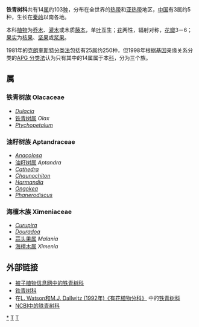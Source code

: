 {{Automatic taxobox
| taxon = Olacaceae
| image = Olax imbricata Blanco2.311.png
| image_caption = ''[[Olax_imbricata|Olax imbricata]]''
| authority = [[Robert_Brown_(botanist)|R.Br.]]
| subdivision_ranks = [[属|属]]
| subdivision = 参见正文
}}

'''铁青树科'''共有14[[属|属]]约103[[种|种]]，分布在全世界的[[热带|热带]]和[[亚热带|亚热带]]地区，[[中国|中国]]有3属约5种，生长在[[秦岭|秦岭]]以南各地。

本科[[植物|植物]]为[[乔木|乔木]]、[[灌木|灌木]]或木质[[藤本|藤本]]，单[[叶|叶]]互生；[[花|花]]两性，辐射对称，[[花瓣|花瓣]]3－6；[[果实|果实]]为[[核果|核果]]、[[坚果|坚果]]或[[浆果|浆果]]。

1981年的[[克朗奎斯特分类法|克朗奎斯特分类法]]包括有25属约250种，但1998年根据[[基因|基因]]亲缘关系分类的[[APG_分类法|APG 分类法]]认为只有其中的14属属于本[[科|科]]，分为三个族。

==属==
===铁青树族 Olacaceae=== 
*''[[Dulacia|Dulacia]]''
*[[铁青树属|铁青树属]] ''Olax''
*''[[Ptychopetalum|Ptychopetalum]]''

===油籽树族 Aptandraceae===
*''[[Anacolosa|Anacolosa]]''
*[[油籽树属|油籽树属]] ''Aptandra''
*''[[Cathedra|Cathedra]]''
*''[[Chaunochiton|Chaunochiton]]''
*''[[Harmandia|Harmandia]]''
*''[[Ongokea|Ongokea]]''
*''[[Phanerodiscus|Phanerodiscus]]''

===海檀木族 Ximeniaceae===
*''[[Curupira|Curupira]]''
*''[[Douradoa|Douradoa]]''
*[[蒜头果属|蒜头果属]] ''Malania''
*[[海檀木属|海檀木属]] ''Ximenia''

==外部链接==
*[http://www.ars-grin.gov/cgi-bin/npgs/html/gnlist.pl?786 被子植物信息网中的铁青树科] {{Wayback|url=http://www.ars-grin.gov/cgi-bin/npgs/html/gnlist.pl?786 |date=20041118063339 }}
*[http://www.parasiticplants.siu.edu/Olacaceae/ 铁青树科] {{Wayback|url=http://www.parasiticplants.siu.edu/Olacaceae/ |date=20070625122334 }}
*在[http://delta-intkey.com/angio/ L. Watson和M.J. Dallwitz (1992年)《有花植物分科》] {{Wayback|url=http://delta-intkey.com/angio/ |date=20101213041459 }}中的[http://delta-intkey.com/angio/www/olacacea.htm 铁青树科] {{Wayback|url=http://delta-intkey.com/angio/www/olacacea.htm |date=20060509172127 }}
*[http://www.ncbi.nlm.nih.gov/Taxonomy/Browser/wwwtax.cgi?mode=Tree&id=3973&lvl=3&p=mapview&p=has_linkout&p=blast_url&p=genome_blast&lin=f&keep=1&srchmode=1&unlock NCBI中的铁青树科] {{Wayback|url=http://www.ncbi.nlm.nih.gov/Taxonomy/Browser/wwwtax.cgi?mode=Tree&id=3973&lvl=3&p=mapview&p=has_linkout&p=blast_url&p=genome_blast&lin=f&keep=1&srchmode=1&unlock |date=20181216120744 }}
{{Taxonbar|from=Q131428}}

[[Category:铁青树科|*]]
[[Category:植物科名|T]]
[[Category:檀香目|T]]